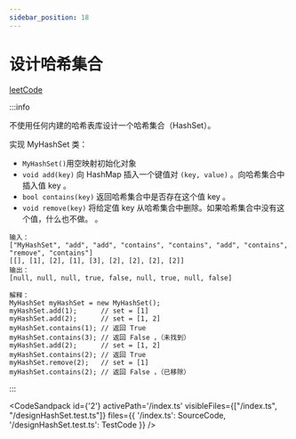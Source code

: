 ```yaml
---
sidebar_position: 18
---
```



# 设计哈希集合


[leetCode](https://leetcode.cn/problems/design-hashset/description/)

:::info

不使用任何内建的哈希表库设计一个哈希集合（HashSet）。

实现 MyHashSet 类：

- `MyHashSet()`用空映射初始化对象
- `void add(key)` 向 HashMap 插入一个键值对 `(key, value)` 。向哈希集合中插入值 key 。
- `bool contains(key)` 返回哈希集合中是否存在这个值 key 。
- `void remove(key)` 将给定值 key 从哈希集合中删除。如果哈希集合中没有这个值，什么也不做。 。

```
输入：
["MyHashSet", "add", "add", "contains", "contains", "add", "contains", "remove", "contains"]
[[], [1], [2], [1], [3], [2], [2], [2], [2]]
输出：
[null, null, null, true, false, null, true, null, false]

解释：
MyHashSet myHashSet = new MyHashSet();
myHashSet.add(1);      // set = [1]
myHashSet.add(2);      // set = [1, 2]
myHashSet.contains(1); // 返回 True
myHashSet.contains(3); // 返回 False ，（未找到）
myHashSet.add(2);      // set = [1, 2]
myHashSet.contains(2); // 返回 True
myHashSet.remove(2);   // set = [1]
myHashSet.contains(2); // 返回 False ，（已移除）
```
:::


<CodeSandpack
  id={'2'}
  activePath='/index.ts'
  visibleFiles={["/index.ts", "/designHashSet.test.ts"]}
  files={{
    '/index.ts': SourceCode,
    '/designHashSet.test.ts': TestCode
  }}
/>
